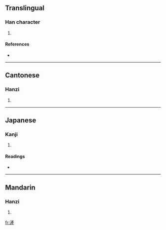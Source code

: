{{see|浐}}
==Translingual==

===Han character===
{{Han char|rn=85|rad=水|as=11|sn=14|four=3011<sub>5</sub>|canj=水卜竹一 (EYHM), 水卜大一 (EYKM)}}

# {{defn|Han|sort=水11}}

====References====
* {{Han ref|kx=0644.140|dkj=18095|dj=1051.230|hdz=31729.030|uh=6EFB|ud=28411|bh=E273|bd=57971}}

----

==Cantonese==

===Hanzi===
{{yue-hanzi|jyut=|y=chaan2}}

# {{defn|Cantonese}}

----

==Japanese==

===Kanji===
{{ja-kanji|grade=|rs=水11}}

# {{defn|Japanese}}

====Readings====
* {{ja-readings|on=[[さん]] (san), [[せん]] (sen)|kun=}}

----

==Mandarin==

===Hanzi===
{{cmn-hanzi|sim=浐|pin=[[chǎn]] ([[chan3]]), [[róng]] ([[rong2]])|wg=ch'an<sup>3</sup>, jung<sup>2</sup>}}

# {{defn|Mandarin}}

[[fr:滻]]